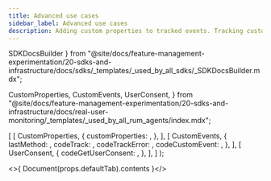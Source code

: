 ```yaml
---
title: Advanced use cases
sidebar_label: Advanced use cases
description: Adding custom properties to tracked events. Tracking custom events. Supporting user consent.
---
```


  SDKDocsBuilder
} from "@site/docs/feature-management-experimentation/20-sdks-and-infrastructure/docs/sdks/_templates/_used_by_all_sdks/_SDKDocsBuilder.mdx";

  CustomProperties,
  CustomEvents,
  UserConsent,
} from "@site/docs/feature-management-experimentation/20-sdks-and-infrastructure/docs/real-user-monitoring/_templates/_used_by_all_rum_agents/index.mdx";




  [
    [ 
      CustomProperties, 
      { 
        customProperties: <Properties defaultTab={t} />,
       }, 
    ],
    [ 
      CustomEvents, 
      {
        lastMethod:      <LastMethod />,
        codeTrack:       <Track defaultTab={t} />,
        codeTrackError:  <TrackError defaultTab={t} />,
        codeCustomEvent: <CustomEvent defaultTab={t} />,
      },
    ],
    [
      UserConsent,
      {
        codeGetUserConsent: <GetUserConsent defaultTab={t} />,
      },
    ],
  ]
);

<>{ Document(props.defaultTab).contents }</>
